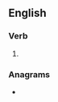 ==English==

===Verb===
{{head|en|verb form}}

# {{en-past of|planish}}

===Anagrams===
* {{anagrams|en|Delphians}}